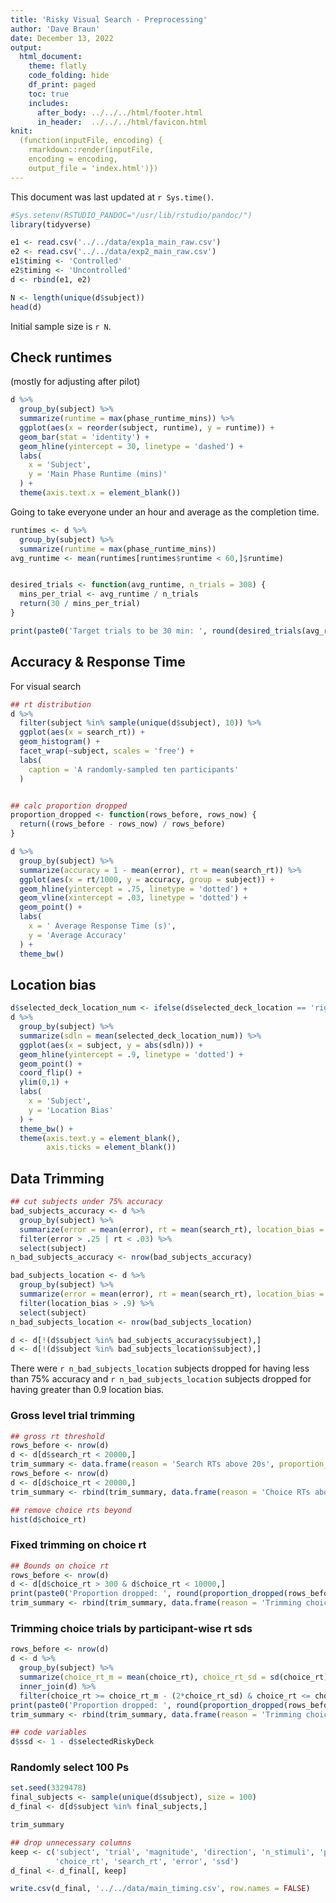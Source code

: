 ```yaml
---
title: 'Risky Visual Search - Preprocessing'
author: 'Dave Braun'
date: December 13, 2022
output:
  html_document:
    theme: flatly
    code_folding: hide
    df_print: paged
    toc: true
    includes:
      after_body: ../../../html/footer.html
      in_header:  ../../../html/favicon.html
knit:
  (function(inputFile, encoding) {
    rmarkdown::render(inputFile,
    encoding = encoding,
    output_file = 'index.html')})
---
```



This document was last updated at `r Sys.time()`.

```r
#Sys.setenv(RSTUDIO_PANDOC="/usr/lib/rstudio/pandoc/")
library(tidyverse)
```


```r
e1 <- read.csv('../../data/exp1a_main_raw.csv')
e2 <- read.csv('../../data/exp2_main_raw.csv')
e1$timing <- 'Controlled'
e2$timing <- 'Uncontrolled'
d <- rbind(e1, e2)

N <- length(unique(d$subject))
head(d)
```


Initial sample size is `r N`.


## Check runtimes

(mostly for adjusting after pilot)

```r
d %>% 
  group_by(subject) %>% 
  summarize(runtime = max(phase_runtime_mins)) %>% 
  ggplot(aes(x = reorder(subject, runtime), y = runtime)) + 
  geom_bar(stat = 'identity') +
  geom_hline(yintercept = 30, linetype = 'dashed') +
  labs(
    x = 'Subject',
    y = 'Main Phase Runtime (mins)'
  ) + 
  theme(axis.text.x = element_blank())
```

Going to take everyone under an hour and average as the completion time.

```r
runtimes <- d %>% 
  group_by(subject) %>% 
  summarize(runtime = max(phase_runtime_mins)) 
avg_runtime <- mean(runtimes[runtimes$runtime < 60,]$runtime)


desired_trials <- function(avg_runtime, n_trials = 308) {
  mins_per_trial <- avg_runtime / n_trials
  return(30 / mins_per_trial)
}

print(paste0('Target trials to be 30 min: ', round(desired_trials(avg_runtime))))
```




## Accuracy & Response Time

For visual search

```r
## rt distribution
d %>% 
  filter(subject %in% sample(unique(d$subject), 10)) %>% 
  ggplot(aes(x = search_rt)) + 
  geom_histogram() + 
  facet_wrap(~subject, scales = 'free') + 
  labs(
    caption = 'A randomly-sampled ten participants'
  )


## calc proportion dropped
proportion_dropped <- function(rows_before, rows_now) {
  return((rows_before - rows_now) / rows_before)
}

d %>% 
  group_by(subject) %>% 
  summarize(accuracy = 1 - mean(error), rt = mean(search_rt)) %>% 
  ggplot(aes(x = rt/1000, y = accuracy, group = subject)) + 
  geom_hline(yintercept = .75, linetype = 'dotted') + 
  geom_vline(xintercept = .03, linetype = 'dotted') + 
  geom_point() + 
  labs(
    x = ' Average Response Time (s)',
    y = 'Average Accuracy'
  ) + 
  theme_bw()
```

## Location bias

```r
d$selected_deck_location_num <- ifelse(d$selected_deck_location == 'right', 1, -1)
d %>% 
  group_by(subject) %>% 
  summarize(sdln = mean(selected_deck_location_num)) %>% 
  ggplot(aes(x = subject, y = abs(sdln))) + 
  geom_hline(yintercept = .9, linetype = 'dotted') + 
  geom_point() + 
  coord_flip() + 
  ylim(0,1) +
  labs(
    x = 'Subject',
    y = 'Location Bias'
  ) + 
  theme_bw() + 
  theme(axis.text.y = element_blank(),
        axis.ticks = element_blank())
```


## Data Trimming

```r
## cut subjects under 75% accuracy
bad_subjects_accuracy <- d %>% 
  group_by(subject) %>% 
  summarize(error = mean(error), rt = mean(search_rt), location_bias = abs(mean(d$selected_deck_location_num))) %>% 
  filter(error > .25 | rt < .03) %>% 
  select(subject)
n_bad_subjects_accuracy <- nrow(bad_subjects_accuracy)

bad_subjects_location <- d %>% 
  group_by(subject) %>% 
  summarize(error = mean(error), rt = mean(search_rt), location_bias = abs(mean(d$selected_deck_location_num))) %>% 
  filter(location_bias > .9) %>% 
  select(subject)
n_bad_subjects_location <- nrow(bad_subjects_location)

d <- d[!(d$subject %in% bad_subjects_accuracy$subject),]
d <- d[!(d$subject %in% bad_subjects_location$subject),]
```

There were `r n_bad_subjects_location` subjects dropped for having less than 75% accuracy and `r n_bad_subjects_location` subjects dropped for having greater than 0.9 location bias.

### Gross level trial trimming

```r
## gross rt threshold
rows_before <- nrow(d)
d <- d[d$search_rt < 20000,]
trim_summary <- data.frame(reason = 'Search RTs above 20s', proportion_trimmed = proportion_dropped(rows_before, nrow(d)))
rows_before <- nrow(d)
d <- d[d$choice_rt < 20000,]
trim_summary <- rbind(trim_summary, data.frame(reason = 'Choice RTs above 20s', proportion_trimmed = proportion_dropped(rows_before, nrow(d))))

```


```r
## remove choice rts beyond 
hist(d$choice_rt)
```

### Fixed trimming on choice rt

```r
## Bounds on choice rt
rows_before <- nrow(d)
d <- d[d$choice_rt > 300 & d$choice_rt < 10000,]
print(paste0('Proportion dropped: ', round(proportion_dropped(rows_before, nrow(d)), 3), ', ', rows_before - nrow(d), '/', nrow(d)))
trim_summary <- rbind(trim_summary, data.frame(reason = 'Trimming choice rts less than 300 ms and greater than 10 s', proportion_trimmed = proportion_dropped(rows_before, nrow(d))))
```

### Trimming choice trials by participant-wise rt sds

```r
rows_before <- nrow(d)
d <- d %>% 
  group_by(subject) %>% 
  summarize(choice_rt_m = mean(choice_rt), choice_rt_sd = sd(choice_rt)) %>% 
  inner_join(d) %>% 
  filter(choice_rt >= choice_rt_m - (2*choice_rt_sd) & choice_rt <= choice_rt_m + (2*choice_rt_sd))
print(paste0('Proportion dropped: ', round(proportion_dropped(rows_before, nrow(d)), 3), ', ', rows_before - nrow(d), '/', nrow(d)))
trim_summary <- rbind(trim_summary, data.frame(reason = 'Trimming choice rts on +/- 2 participant wise SDs', proportion_trimmed = proportion_dropped(rows_before, nrow(d))))
```

```r
## code variables
d$ssd <- 1 - d$selectedRiskyDeck
```

### Randomly select 100 Ps

```r
set.seed(3329478)
final_subjects <- sample(unique(d$subject), size = 100)
d_final <- d[d$subject %in% final_subjects,]
```

```r
trim_summary
```



```r
## drop unnecessary columns
keep <- c('subject', 'trial', 'magnitude', 'direction', 'n_stimuli', 'present_or_absent', 'timing',
          'choice_rt', 'search_rt', 'error', 'ssd')
d_final <- d_final[, keep]

write.csv(d_final, '../../data/main_timing.csv', row.names = FALSE)
```

